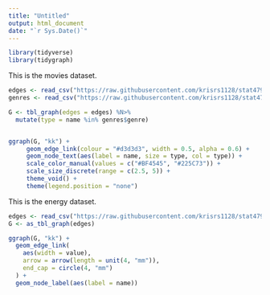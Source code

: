 ```yaml
---
title: "Untitled"
output: html_document
date: "`r Sys.Date()`"
---
```


```r
library(tidyverse)
library(tidygraph)
```

This is the movies dataset.

```r
edges <- read_csv("https://raw.githubusercontent.com/krisrs1128/stat479_s22/main/_slides/week8/exercises/data/movie_links.csv")
genres <- read_csv("https://raw.githubusercontent.com/krisrs1128/stat479_s22/main/_slides/week8/exercises/data/genres.csv")

G <- tbl_graph(edges = edges) %N>%
  mutate(type = name %in% genres$genre)


ggraph(G, "kk") +
     geom_edge_link(colour = "#d3d3d3", width = 0.5, alpha = 0.6) +
     geom_node_text(aes(label = name, size = type, col = type)) +
     scale_color_manual(values = c("#BF4545", "#225C73")) +
     scale_size_discrete(range = c(2.5, 5)) +
     theme_void() +
     theme(legend.position = "none")
```


This is the energy dataset.

```r
edges <- read_csv("https://raw.githubusercontent.com/krisrs1128/stat479_s22/main/_slides/week8/exercises/data/energy.csv")
G <- as_tbl_graph(edges)
```


```r
ggraph(G, "kk") +
  geom_edge_link(
    aes(width = value), 
    arrow = arrow(length = unit(4, "mm")), 
    end_cap = circle(4, "mm")
  ) + 
  geom_node_label(aes(label = name))
```

